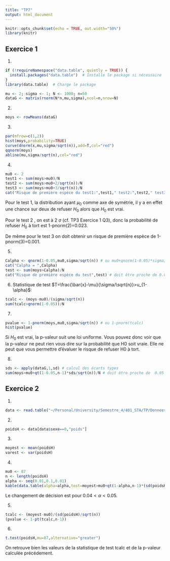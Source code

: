 ```yaml
---
title: "TP7"
output: html_document
---
```


```r
knitr::opts_chunk$set(echo = TRUE, out.width="50%")
library(knitr)
```

## Exercice 1 

1. 
```r
if (!requireNamespace("data.table", quietly = TRUE)) {
  install.packages("data.table")  # Installe le package si nécessaire
}
library(data.table)  # Charge le package

mu <- 2; sigma <- 1; N <- 1000; n=50
dataG <- matrix(rnorm(N*n,mu,sigma),ncol=n,nrow=N)
```

2.
```r
moys <- rowMeans(dataG)
```

3.
```r
par(mfrow=c(1,2))
hist(moys,probability=TRUE)
curve(dnorm(x,mu,sigma/sqrt(n)),add=T,col="red")
qqnorm(moys)
abline(mu,sigma/sqrt(n),col="red")
```


4. 
```r
mu0 <- 2
test1 <- sum(moys>mu0)/N
test2 <- sum(moys>mu0+2/sqrt(n))/N
test3 <- sum(moys>mu0+3/sqrt(n))/N
cat("Risque de première espèce du test1:",test1," test2:",test2," test3:",test3)
```
Pour le test 1, la distribution ayant $\mu_0$ comme axe de symétrie, il y a en effet une chance sur deux de refuser $H_0$ alors que $H_0$ est vrai.

Pour le test 2 , on est à 2 $\sigma$ (cf. TP3 Exercice 1 Q3), donc la probabilité de refuser $H_0$ à tort est 1-pnorm(2)=0.023.

De même pour le test 3 on doit obtenir un risque de première espèce de 1-pnorm(3)=0.001.

5.
```r
Calpha <- qnorm(1-0.05,mu0,sigma/sqrt(n)) # ou mu0+qnorm(1-0.05)*sigma/sqrt(n)
cat("Calpha = ",Calpha)
test <- sum(moys>Calpha)/N 
cat("Risque de première espèce du test",test) # doit être proche de 0.05
```

6.
Statistique de test $T=\frac{\bar{x}-\mu}{\sigma/\sqrt{n}}>u_{1-\alpha}$:

```r
tcalc <- (moys-mu0)/(sigma/sqrt(n)) 
sum(tcalc>qnorm(1-0.05))/N
```

7.
```r
pvalue <- 1-pnorm(moys,mu0,sigma/sqrt(n)) # ou 1-pnorm(tcalc)
hist(pvalue) 
```

Si $H_0$ est vrai, la p-valeur suit une loi uniforme. 
Vous pouvez donc voir que la p-valeur ne peut rien vous dire sur la probabilité que H0 soit vraie. 
Elle ne peut que vous permettre d’évaluer le risque de refuser H0 à tort.

8. 
```r
sds <- apply(dataG,1,sd) # calcul des écarts types
sum(moys>mu0+qt(1-0.05,n-1)*sds/sqrt(n))/N # doit être proche de  0.05
```


## Exercice 2 

1. 
```r
data <- read.table("~/Personal/University/Semestre_4/401_STA/TP/Donnees/apnee.csv",header=TRUE, sep = ",")

```

2. 
```r
poidsH <- data[data$sexe==0,"poids"]
```

3. 
```r
moyest <- mean(poidsH)
varest <- var(poidsH)
```

4.
```r
mu0 <- 87
n <- length(poidsH)
alpha <- seq(0.01,0.1,0.01)
kable(data.table(alpha=alpha,test=moyest>mu0+qt(1-alpha,n-1)*(sd(poidsH)/sqrt(n))))
```
Le changement de décision est pour $0.04<\alpha<0.05$.

5. 
```r
tcalc <- (moyest-mu0)/(sd(poidsH)/sqrt(n))
(pvalue <- 1-pt(tcalc,n-1))
```

6.
```r
t.test(poidsH,mu=87,alternative="greater")
```
On retrouve bien les valeurs de la statistique de test tcalc et de la p-valeur calculée précédement. 

